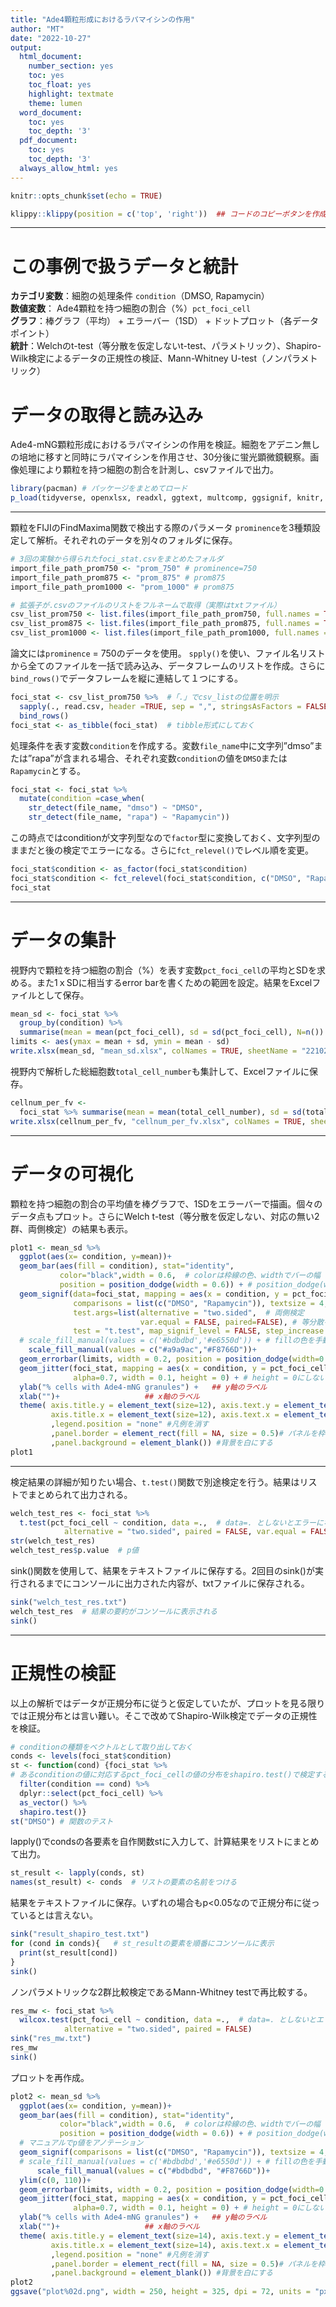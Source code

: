 ```yaml
---
title: "Ade4顆粒形成におけるラパマイシンの作用"
author: "MT"
date: "2022-10-27"
output:
  html_document: 
    number_section: yes
    toc: yes
    toc_float: yes
    highlight: textmate
    theme: lumen
  word_document:
    toc: yes
    toc_depth: '3'
  pdf_document:
    toc: yes
    toc_depth: '3'
  always_allow_html: yes
---
```


```r
knitr::opts_chunk$set(echo = TRUE)
```
```r
klippy::klippy(position = c('top', 'right'))  ## コードのコピーボタンを作成、PDFやWordでKnitする際はコメントアウトする
```
---
# この事例で扱うデータと統計
**カテゴリ変数**：細胞の処理条件 `condition`（DMSO, Rapamycin）  
**数値変数**： Ade4顆粒を持つ細胞の割合（%）`pct_foci_cell`  
**グラフ**：棒グラフ（平均） + エラーバー（1SD） + ドットプロット（各データポイント）  
**統計**：Welchのt-test（等分散を仮定しないt-test、パラメトリック）、Shapiro-Wilk検定によるデータの正規性の検証、Mann-Whitney U-test（ノンパラメトリック）

# データの取得と読み込み
Ade4-mNG顆粒形成におけるラパマイシンの作用を検証。細胞をアデニン無しの培地に移すと同時にラパマイシンを作用させ、30分後に蛍光顕微鏡観察。画像処理により顆粒を持つ細胞の割合を計測し、csvファイルで出力。

```r
library(pacman) # パッケージをまとめてロード
p_load(tidyverse, openxlsx, readxl, ggtext, multcomp, ggsignif, knitr, nparcomp)
```

***
顆粒をFIJIのFindMaxima関数で検出する際のパラメータ `prominence`を3種類設定して解析。それぞれのデータを別々のフォルダに保存。
```r
# 3回の実験から得られたfoci_stat.csvをまとめたフォルダ
import_file_path_prom750 <- "prom_750" # prominence=750
import_file_path_prom875 <- "prom_875" # prom875
import_file_path_prom1000 <- "prom_1000" # prom875
```
```r
# 拡張子が.csvのファイルのリストをフルネームで取得（実際はtxtファイル）
csv_list_prom750 <- list.files(import_file_path_prom750, full.names = TRUE, pattern = "*.csv") 
csv_list_prom875 <- list.files(import_file_path_prom875, full.names = TRUE, pattern = "*.csv") 
csv_list_prom1000 <- list.files(import_file_path_prom1000, full.names = TRUE, pattern = "*.csv") 
```

論文には`prominence` = 750のデータを使用。
`spply()`を使い、ファイル名リストから全てのファイルを一括で読み込み、データフレームのリストを作成。さらに`bind_rows()`でデータフレームを縦に連結して１つにする。
```r
foci_stat <- csv_list_prom750 %>%  #「.」でcsv_listの位置を明示
  sapply(., read.csv, header =TRUE, sep = ",", stringsAsFactors = FALSE, simplify = FALSE) %>%
  bind_rows()
foci_stat <- as_tibble(foci_stat)  # tibble形式にしておく
```

処理条件を表す変数`condition`を作成する。変数`file_name`中に文字列"dmso"または"rapa"が含まれる場合、それぞれ変数`condition`の値を`DMSO`または`Rapamycin`とする。
```r
foci_stat <- foci_stat %>% 　　　　　　　　　　　
  mutate(condition =case_when(　　　
    str_detect(file_name, "dmso") ~ "DMSO",         
    str_detect(file_name, "rapa") ~ "Rapamycin"))
```

この時点ではconditionが文字列型なので`factor`型に変換しておく、文字列型のままだと後の検定でエラーになる。さらに`fct_relevel()`でレベル順を変更。
```r
foci_stat$condition <- as_factor(foci_stat$condition)
foci_stat$condition <- fct_relevel(foci_stat$condition, c("DMSO", "Rapamycin"))
foci_stat
```

***
# データの集計
視野内で顆粒を持つ細胞の割合（%）を表す変数`pct_foci_cell`の平均とSDを求める。また1ｘSDに相当するerror barを書くための範囲を設定。結果をExcelファイルとして保存。
```r
mean_sd <- foci_stat %>% 
  group_by(condition) %>% 
  summarise(mean = mean(pct_foci_cell), sd = sd(pct_foci_cell), N=n())
limits <- aes(ymax = mean + sd, ymin = mean - sd)
write.xlsx(mean_sd, "mean_sd.xlsx", colNames = TRUE, sheetName = "221027")
```

視野内で解析した総細胞数`total_cell_number`も集計して、Excelファイルに保存。
```r
cellnum_per_fv <- 
  foci_stat %>% summarise(mean = mean(total_cell_number), sd = sd(total_cell_number), max = max(total_cell_number), min=min(total_cell_number),N=n())
write.xlsx(cellnum_per_fv, "cellnum_per_fv.xlsx", colNames = TRUE, sheetName = "221027")
```

***
# データの可視化
顆粒を持つ細胞の割合の平均値を棒グラフで、1SDをエラーバーで描画。個々のデータ点もプロット。さらにWelch t-test（等分散を仮定しない、対応の無い2群、両側検定）の結果も表示。
```r
plot1 <- mean_sd %>% 
  ggplot(aes(x= condition, y=mean))+
  geom_bar(aes(fill = condition), stat="identity", 
           color="black",width = 0.6,  # colorは枠線の色、widthでバーの幅
           position = position_dodge(width = 0.6)) + # position_dodge(width)でバー間の距離を規定
  geom_signif(data=foci_stat, mapping = aes(x = condition, y = pct_foci_cell),
              comparisons = list(c("DMSO", "Rapamycin")), textsize = 4,
              test.args=list(alternative = "two.sided",  # 両側検定
                             var.equal = FALSE, paired=FALSE), # 等分散を仮定しない Welch t-test 、対応の無い2群
              test = "t.test", map_signif_level = FALSE, step_increase = 0, tip_length = 0.01)+ 
  # scale_fill_manual(values = c('#bdbdbd','#e6550d')) + # fillの色を手動で指定
    scale_fill_manual(values = c("#a9a9ac","#F8766D"))+
  geom_errorbar(limits, width = 0.2, position = position_dodge(width=0.6))+ 
  geom_jitter(foci_stat, mapping = aes(x = condition, y = pct_foci_cell), size = 2,
              alpha=0.7, width = 0.1, height = 0) + # height = 0にしないとy軸上に散らばり不正確になる
  ylab("% cells with Ade4-mNG granules") +   ## y軸のラベル
  xlab("")+                   ## x軸のラベル
  theme( axis.title.y = element_text(size=12), axis.text.y = element_text(size=12,color = "black"),
         axis.title.x = element_text(size=12), axis.text.x = element_text(size=12,color = "black")
         ,legend.position = "none" #凡例を消す
         ,panel.border = element_rect(fill = NA, size = 0.5)# パネルを枠で囲む
         ,panel.background = element_blank()) #背景を白にする
plot1
```

***
検定結果の詳細が知りたい場合、`t.test()`関数で別途検定を行う。結果はリストでまとめられて出力される。
```r
welch_test_res <- foci_stat %>% 
  t.test(pct_foci_cell ~ condition, data =.,  # data=. としないとエラーになる
            alternative = "two.sided", paired = FALSE, var.equal = FALSE)  # 片側検定は"g"または"l"
str(welch_test_res)
welch_test_res$p.value  # p値
```
sink()関数を使用して、結果をテキストファイルに保存する。2回目のsink()が実行されるまでにコンソールに出力された内容が、txtファイルに保存される。
```r
sink("welch_test_res.txt")
welch_test_res  # 結果の要約がコンソールに表示される
sink()
```

***
# 正規性の検証
以上の解析ではデータが正規分布に従うと仮定していたが、プロットを見る限りでは正規分布とは言い難い。そこで改めてShapiro-Wilk検定でデータの正規性を検証。
```r
# conditionの種類をベクトルとして取り出しておく
conds <- levels(foci_stat$condition)
st <- function(cond) {foci_stat %>%
# あるconditionの値に対応するpct_foci_cellの値の分布をshapiro.test()で検定するための関数を作成
  filter(condition == cond) %>% 
  dplyr::select(pct_foci_cell) %>%  
  as_vector() %>% 
  shapiro.test()}
st("DMSO") # 関数のテスト
```

lapply()でcondsの各要素を自作関数stに入力して、計算結果をリストにまとめて出力。
```r
st_result <- lapply(conds, st)
names(st_result) <- conds  # リストの要素の名前をつける
```

結果をテキストファイルに保存。いずれの場合もp<0.05なので正規分布に従っているとは言えない。
```r
sink("result_shapiro_test.txt")
for (cond in conds){   # st_resultの要素を順番にコンソールに表示
  print(st_result[cond])
}
sink()
```

ノンパラメトリックな2群比較検定であるMann-Whitney testで再比較する。
```r
res_mw <- foci_stat %>% 
  wilcox.test(pct_foci_cell ~ condition, data =.,  # data=. としないとエラーになる
            alternative = "two.sided", paired = FALSE)
sink("res_mw.txt")
res_mw
sink()
```

プロットを再作成。
```r
plot2 <- mean_sd %>% 
  ggplot(aes(x= condition, y=mean))+
  geom_bar(aes(fill = condition), stat="identity", 
           color="black",width = 0.6,  # colorは枠線の色、widthでバーの幅
           position = position_dodge(width = 0.6)) + # position_dodge(width)でバー間の距離を規定
  # マニュアルでp値をアノテーション
  geom_signif(comparisons = list(c("DMSO", "Rapamycin")), textsize = 4, annotations = c("1.7e-09"), tip_length = 0.01) +
  # scale_fill_manual(values = c('#bdbdbd','#e6550d')) + # fillの色を手動で指定
      scale_fill_manual(values = c("#bdbdbd", "#F8766D"))+
  ylim(c(0, 110))+
  geom_errorbar(limits, width = 0.2, position = position_dodge(width=0.6))+ 
  geom_jitter(foci_stat, mapping = aes(x = condition, y = pct_foci_cell), size = 2,
              alpha=0.7, width = 0.1, height = 0) + # height = 0にしないとy軸上に散らばり不正確になる
  ylab("% cells with Ade4-mNG granules") +   ## y軸のラベル
  xlab("")+                   ## x軸のラベル
  theme( axis.title.y = element_text(size=14), axis.text.y = element_text(size=14,color = "black"),
         axis.title.x = element_text(size=14), axis.text.x = element_text(size=14,color = "black")
         ,legend.position = "none" #凡例を消す
         ,panel.border = element_rect(fill = NA, size = 0.5)# パネルを枠で囲む
         ,panel.background = element_blank()) #背景を白にする
plot2
ggsave("plot%02d.png", width = 250, height = 325, dpi = 72, units = "px")
```

